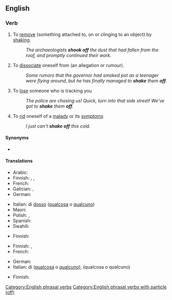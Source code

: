 ==English==

===Verb===
{{en-verb|shake<,,shook,shaken> off}}

# To [[remove]] (something attached to, on or clinging to an object) by [[shake|shaking]].
#: ''The archaeologists '''shook off''' the dust that had fallen from the roof, and promptly continued their work.''
# To [[dissociate]] oneself from (an allegation or rumour).
#: ''Some rumors that the governor had smoked pot as a teenager were flying around, but he has finally managed to '''shake''' them '''off'''.''
# To [[lose]] someone who is tracking you
#: ''The police are chasing us! Quick, turn into that side street! We've got to '''shake''' them '''off'''.''
# To [[rid]] oneself of a [[malady]] or its [[symptom]]s
#: ''I just can't '''shake off''' this cold.''

====Synonyms====
* {{l|en|forshake}}

====Translations====
{{trans-top|to remove by shaking}}
* Arabic: {{t|ar|اِنْتَفَضَ}}
* Finnish: {{t+|fi|pudistella}}, {{t|fi|puistella}}, {{t+|fi|karistaa}}
* French: {{t+|fr|secouer}}
* Galician: {{t|gl|sacudir}}, {{t+|gl|escudir}} {{qualifier|archaic}}
* German: {{t|de|abschütteln}}
{{trans-mid}}
* Italian: {{t|it|scrollarsi}} di [[dosso]] ([[qualcosa]] o [[qualcuno]])
* Maori: {{t|mi|ruirui}}
* Polish: {{t+|pl|otrząsać|impf}}, {{t+|pl|otrząsnąć|pf}}
* Spanish: {{t+|es|sacudir}}
* Swahili: {{t|sw|kung'uta|alt=kukung'uta}}
{{trans-bottom}}

{{trans-top|to dissociate oneself from}}
* Finnish: {{t|fi|[[karistaa]] [[harteiltaan]]}}
{{trans-mid}}
{{trans-bottom}}

{{trans-top|to lose someone tracking}}
* Finnish: {{t|fi|[[karistaa]] [[kannoiltaan]]}}, {{t|fi|[[päästä]] [[karkuun]]}}
* French: {{t+|fr|semer}}
{{trans-mid}}
* German: {{t|de|abschütteln}}
* Italian: {{t+|it|liberarsi}} di ([[qualcosa]] o [[qualcuno]]), {{t+|it|seminare}} (qualcosa o qualcuno)
{{trans-bottom}}

{{trans-top|to rid oneself of a malady}}
* Finnish: {{t|fi|[[päästä]] [[eroon]]}}
{{trans-mid}}
{{trans-bottom}}

[[Category:English phrasal verbs]]
[[Category:English phrasal verbs with particle (off)]]